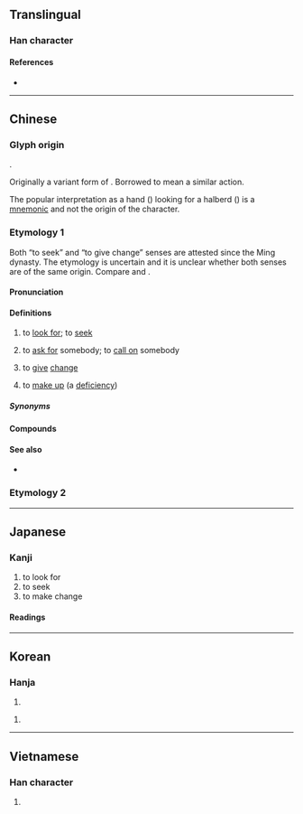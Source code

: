 {{character info}}
==Translingual==
{{stroke order|strokes=7}}

===Han character===
{{Han char|rn=64|rad=手|as=04|sn=7|four=53050|canj=QI|ids=⿰扌戈}}

====References====
* {{Han ref|kx=0419.180|dkj=11851|dj=0766.100|hdz=31835.040|uh=627E|ud=25214|bh=A7E4|bd=42980}}

----

==Chinese==

===Glyph origin===
{{Han etym}}
{{Han compound|手|alt1=扌|戈|ls=psc|c1=s|c2=p|t1=hand}}.

Originally a variant form of {{zh-l|*划}}. Borrowed to mean a similar action.{{rfv-etym|zh}}

The popular interpretation as a hand ({{zh-l|*扌}}) looking for a halberd ({{zh-l|*戈}}) is a [[mnemonic]] and not the origin of the character.

===Etymology 1===
{{zh-forms|alt=爪-“to seek”}}
Both “to seek” and “to give change” senses are attested since the Ming dynasty. The etymology is uncertain and it is unclear whether both senses are of the same origin. Compare {{zh-l|爪}} and {{zh-l|抓}}.

====Pronunciation====
{{zh-pron
|m=zhǎo
|m-s=zao3
|dg=зо2
|c=zaau2
|c-t=zau2
|g=zau3
|h=pfs=cháu;gd=zau3
|j=zau2
|mb=cǎu
|md=cāu
|mn=xm,zz,tp,kh,tn,tc,hc,sx,yl,km,mg:chāu/qz,lk:chǎu/ml:cháu
|mn_note=chāu/chǎu - vernacular; cháu - literary
|mn-t=dao2
|w=2tsau
|x=zhau3
|mc=
|oc=y
|cat=v
}}

====Definitions====
{{zh-hanzi}}

# to [[look for]]; to [[seek]]
#: {{zh-x|他 決定 出去 找 食物。|He decided to go out to '''search''' for food.}}
#: {{zh-x|你 找 過 沙發 後面 了 嗎？|Have you '''looked''' behind the sofa?}}
#: {{zh-x|我 找 到 鑰匙{shi} 了。|I '''found''' my keys.}}
#: {{zh-x|找 到 事情 的 根源|to '''get''' to the root of the matter}}
#: {{zh-x|我 想 我 能 給 你 找 到 合適 的 尺碼。|I think I can '''find''' the right size for you.}}
#: {{zh-x|我 在 一 輛 旅行車 旁邊 找 到 了 一 個 車位。|I '''found''' a place to park beside a station wagon.}}
#: {{zh-x|找-不{bu}到 工作|to be unable to '''find''' work}}
#: {{zh-x|找-不{bu}到 回去 的 路|to be unable to '''find''' the way back}}
# to [[ask for]] somebody; to [[call on]] somebody
#: {{zh-x|有 人 來 找 我 嗎？|Did anybody '''ask''' for me?}}
# to [[give]] [[change]]
#: {{zh-x|不用 找 了。|Keep the change.}}
#: {{zh-x|這 是 找 你 的 錢。|Here is your change.}}
#: {{zh-x|找 返 你 三 個 六。|$3.60 is your change.|C}}
# to [[make up]] (a [[deficiency]])

=====Synonyms=====
{{zh-dial}}

====Compounds====
{{zh-der|找彆扭|找病|找補|找不自在|找碴|找茬|找岔子|找刺|找倒霉|找對象|找藉口/找借口|找樂子|找麻煩|找沒趣|找便宜|找平|找婆家|找齊|找錢|找竅門|找事|找死|找臺階/找台階/找台阶|找頭|找尋|找轍|找主|外找|尋找|兩不找|找對頭|找門路|找機會|找上門|找臺階下/找台階下/找台阶下|找帳|找面子|找沒味兒|找踏級|找野食|找飯碗|找縫子|找絕|找價|找出路|找碴兒|自找苦吃|自找罪受|騎馬找馬|自找|自找麻煩|找續|找換店|找換|找數|有找|找晦氣|倒找|打著燈籠沒處找/打着灯笼没处找|找不著北/找不着北|找墊背的|找梯子下臺|找贖|查找|騎驢找驢|外找兒|找岔兒|找籬|探找|fold=1}}

====See also====
* {{zh-l|求}}

===Etymology 2===
{{zh-see|划|v|to [[row]]; to [[paddle]]}}

{{zh-cat|Beginning}}

----

==Japanese==

===Kanji===
{{ja-kanji|grade=|rs=手04}}

# to look for
# to seek
# to make change

====Readings====
{{ja-readings
|goon=げ
|kanon=か
|on=そう
|kun=さおさす, たずねる}}

----

==Korean==

===Hanja===
{{ko-hanja|채우다|채울|조}}

# {{rfdef|ko|sort=手04}}

{{ko-hanja|삿대질하다|삿대질할|화}}

# {{rfdef|ko|sort=手04}}

----

==Vietnamese==

===Han character===
{{vi-readings|reading=trảo, hoa, quơ, chết,|rs=手04}}

# {{rfdef|vi|sort=手04}}